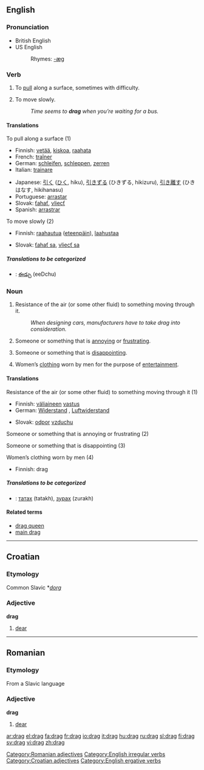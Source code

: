 ==English==

===Pronunciation===
*British English {{SAMPA|/dr\{g/}}
*US English {{SAMPA|/dZr\`{g/}}
*:Rhymes: [[Rhymes:English:-æɡ|-æɡ]]

===Verb===
{{en-verb|drags|dragging|'''[[dragged]] '''or, in some dialects,''' [[drug]]'''}}

#{{transitive}} To [[pull]] along a surface, sometimes with difficulty.
#{{intransitive}} To move slowly.
#:''Time seems to '''drag''' when you’re waiting for a bus.''

====Translations====
;To pull along a surface (1)
{{top}}
*Finnish: [[vetää]], [[kiskoa]], [[raahata]]
*French: [[traîner]]
*German: [[schleifen]], [[schleppen]], [[zerren]]
*Italian: [[trainare]]
{{mid}}
*Japanese: [[引く]] ([[ひく]], hiku), [[引きずる]] (ひきずる, hikizuru), [[引き離す]] (ひきはなす, hikihanasu)
*Portuguese: [[arrastar]]
*Slovak: [[ťahať]], [[vliecť]]
*Spanish: [[arrastrar]]
{{bottom}}

;To move slowly (2)
{{top}}
*Finnish: [[raahautua]] ([[eteenpäin]]), [[laahustaa]]
{{mid}}
*Slovak: [[ťahať sa]], [[vliecť sa]]
{{bottom}}

=====Translations to be categorized=====
{{checktrans}}
{{top}}
*{{ttbc|Telugu}}: [[ఈడ్చు]] (eeDchu)
{{mid}}
{{bottom}}

===Noun===
{{en-noun|s|-}}

#{{uncountable}} Resistance of the air (or some other fluid) to something moving through it.
#:''When designing cars, manufacturers have to take drag into consideration.''
#{{countable}} {{slang}} Someone or something that is [[annoying]] or [[frustrating]].
#{{countable}} {{slang}} Someone or something that is [[disappointing]].
#{{uncountable}} {{slang}} Women’s [[clothing]] worn by men for the purpose of [[entertainment]].

====Translations====
;Resistance of the air (or some other fluid) to something moving through it (1)
{{top}}
*Finnish: [[väliaine|väliaineen]] [[vastus]]
*German: [[Widerstand]] {{m}}, [[Luftwiderstand]] {{m}}
{{mid}}
*Slovak: [[odpor]] [[vzduch|vzduchu]] {{m}}
{{bottom}}

;Someone or something that is annoying or frustrating (2)
{{top}}
{{mid}}
{{bottom}}

;Someone or something that is disappointing (3)
{{top}}
{{mid}}
{{bottom}}

;Women’s clothing worn by men (4)
{{top}}
*Finnish: drag
{{mid}}
{{bottom}}

=====Translations to be categorized=====
{{checktrans}}
{{top}}
*{{ttbc|Mongolian}}: [[татах]] (tatakh), [[зурах]] (zurakh)
{{mid}}
{{bottom}}

====Related terms====
*[[drag queen]]
*[[main drag]]

----

==Croatian==

===Etymology===
Common Slavic *''[[dorg]]''
===Adjective===
'''drag'''

# [[dear]]

----

==Romanian==

===Etymology===
From a Slavic language
===Adjective===
'''drag'''

# [[dear]]

[[Category:Romanian adjectives]]
[[Category:English irregular verbs]]
[[Category:Croatian adjectives]]
[[Category:English ergative verbs]]

[[ar:drag]]
[[el:drag]]
[[fa:drag]]
[[fr:drag]]
[[io:drag]]
[[it:drag]]
[[hu:drag]]
[[ru:drag]]
[[sl:drag]]
[[fi:drag]]
[[sv:drag]]
[[vi:drag]]
[[zh:drag]]